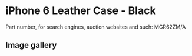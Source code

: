 # iPhone 6 Leather Case - Black

Part number, for search engines, auction websites and such: MGR62ZM/A

## Image gallery

<div style={{ width: "768px" }}>
  <GalleryComponent
    images={[
      {
        original: "/everysource/MGR62",
        thumbnail: "/everypreview/MGR62",
      },
      {
        original: "/everysource/MGR62_AV1_GOLD",
        thumbnail: "/everypreview/MGR62_AV1_GOLD",
      },
      {
        original: "/everysource/MGR62_AV1_SILVER",
        thumbnail: "/everypreview/MGR62_AV1_SILVER",
      },
      {
        original: "/everysource/MGR62_AV1_SPACE_GRAY",
        thumbnail: "/everypreview/MGR62_AV1_SPACE_GRAY",
      },
      {
        original: "/everysource/MGR62_AV2",
        thumbnail: "/everypreview/MGR62_AV2",
      },
      {
        original: "/everysource/MGR62_AV3",
        thumbnail: "/everypreview/MGR62_AV3",
      },
      {
        original: "/everysource/MGR62_AV4",
        thumbnail: "/everypreview/MGR62_AV4",
      },
      {
        original: "/everysource/MGR62_AV5",
        thumbnail: "/everypreview/MGR62_AV5",
      }
    ]}
  />
</div>
